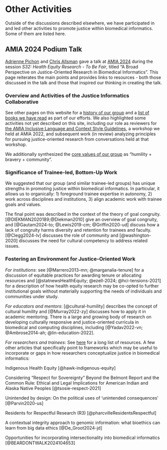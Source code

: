 

# Other Activities {#other}

Outside of the discussions described elsewhere, we have participated in and led other activities to promote justice within biomedical informatics. Some of them are listed here.


## AMIA 2024 Podium Talk {#amia2024}

[Adrienne Pichon](https://www.linkedin.com/in/adriennepichon/) and [Chris Allsman](https://www.linkedin.com/in/christopher-allsman/) gave a talk at [AMIA 2024](https://www.amia.org/education-events/amia-2024-annual-symposium) during the session _S32: Health Equity Research - To Be Fair_, titled "A Broad Perspective on Justice-Oriented Research in Biomedical Informatics". This page reiterates the main points and provides links to resources - both those discussed in the talk and those that inspired our thinking in creating the talk.

### Overview and Activities of the Justice Informatics Collaborative

See other pages on this website for a [history of our group](#about) and a [list of books we have read](#resources) as part of our efforts. We also highlighted some activities not yet described on this site, including our role as reviewers for [the AMIA Inclusive Language and Context Style Guidelines](https://amia.org/about-amia/diversity-equity-and-inclusion/amia-inclusive-language-and-context-style-guidelines), a workshop we held at AMIA 2022, and subsequent work (in review) analyzing principles for pursuing justice-oriented research from conversations held at that workshop.

We additionally synthesized the [core values of our group](#mission-goals) as "humility + bravery + community".

### Significance of Trainee-led, Bottom-Up Work

We suggested that our group (and similar trainee-led groups) has unique strengths in promoting justice within biomedical informatics. In particular, it allows us to organically: 1) foreground trainee expertise in autonomy, 2) work across disciplines and institutions, 3) align academic work with trainee goals and values.

The final point was described in the context of the theory of goal congruity. [@DIEKMAN2020189;@Diekman2010] give an overview of goal congruity, and [@Gautam2024-to; @Lewis2019-cm; @Griffin2020-ud] discuss how a lack of congruity harms diversity and retention for trainees and faculty. [@Clegg2024-lv] discusses the role of community and [@washington-2020] discusses the need for cultural competency to address related issues.

### Fostering an Environment for Justice-Oriented Work

_For institutions_: see [@Marrero2013-mn; @marganalia-tenure] for a discussion of equitable practices for awarding tenure or allocating resources and [@statnewsHealthEquity; @ezell-2024; @hci-tensions-2021] for a description of how health equity research may be co-opted to further institutional goals without materially supporting the needs of individuals and communities under study.

_For educators and mentors_: [@cultural-humility] describes the concept of cultural humility and [@Murray2022-zy] discusses how to apply it in academic mentoring. There is a large and growing body of research on developing culturally responsive and justice-oriented curricula in biomedical and computing disciplines, including [@Yadav2022-vn; @Ambrose2014-ah; @lin-education-2022].

_For researchers and trainees_: See [here](#resources) for a long list of resources. A few other articles that specifically point to frameworks which may be useful to incorporate or gaps in how researchers conceptualize justice in biomedical informatics:

Indigenous Health Equity [@hawk-indigenous-equity]

Considering “Respect for Sovereignty” Beyond the Belmont Report and the Common Rule: Ethical and Legal Implications for American Indian and Alaska Native Peoples [@tsosie-respect-2021]

Unintended by design: On the political uses of 'unintended consequences' [@Parvin2020-us]

Residents for Respectful Research (R3) [@pharcvilleResidentsRespectful]

A contextual integrity approach to genomic information: what bioethics can learn from big data ethics [@De_Groot2024-jd]

Opportunities for incorporating intersectionality into biomedical informatics [@BEARDONTWALK2024104653]
